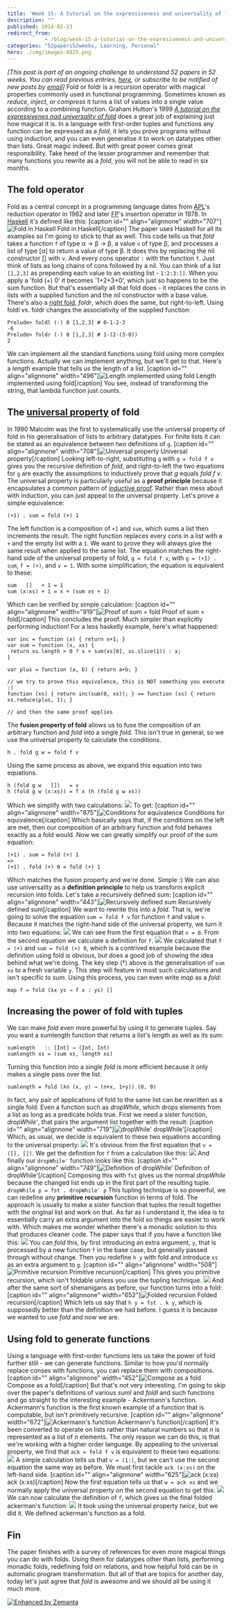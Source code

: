 ```yaml
---
title: 'Week 15: A tutorial on the expressiveness and universality of fold'
description: ""
published: 2014-02-13
redirect_from: 
            - /blog/week-15-a-tutorial-on-the-expresiveness-and-universality-of-fold/swizec/6514
categories: "52papers52weeks, Learning, Personal"
hero: ./img/images-8825.png
---
```

_\[This post is part of an ongoing challenge to understand 52 papers in 52 weeks. You can read previous entries, [here](http://swizec.com/blog/category/52-papers-in-52-weeks), or subscribe to be notified of new posts by [email](http://swiz.ec/52papers-list)]_ Fold or foldr is a recursion operator with magical properties commonly used in functional programming. Sometimes known as _reduce_, _inject_, or _compress_ it turns a list of values into a single value according to a combining function. Graham Hutton&#x27;s 1999 [_A tutorial on the expressivenes nad universality of fold_](https://docs.google.com/viewer?url=http%3A%2F%2Fwww.cs.nott.ac.uk%2F%7Egmh%2Ffold.pdf) does a great job of explaining just how magical it is. In a language with first-order tuples and functions any function can be expressed as a _fold_, it lets you prove programs without using induction, and you can even generalise it to work on datatypes other than lists. Great magic indeed. But with great power comes great responsibility. Take heed of the lesser programmer and remember that many functions you rewrite as a _fold_, you will not be able to read in six months.

## The fold operator

Fold as a central concept in a programming language dates from [APL](http://en.wikipedia.org/wiki/APL_%28programming_language%29 "APL (programming language)")&#x27;s reduction operator in 1962 and later [FP](http://en.wikipedia.org/wiki/Functional_programming "Functional programming")&#x27;s insertion operator in 1978. In [Haskell](http://haskell.org "Haskell (programming language)") it&#x27;s defined like this: \[caption id=&quot;&quot; align=&quot;alignnone&quot; width=&quot;707&quot;]![Fold in Haskell](./img/images-8825.png "Fold in Haskell") Fold in Haskell\[/caption] The paper uses Haskell for all its examples so I&#x27;m going to stick to that as well. This code tells us that _fold_ takes a function `f` of type α → β → β, a value `v` of type β, and processes a list of type \[α] to return a value of type β. It does this by replacing the nil constructor \[] with `v`. And every cons operator `:` with the function `f`. Just think of lists as long chains of cons followed by a nil. You can think of a list `[1,2,3]` as prepending each value to an existing list - `1:2:3:[]`. When you apply a &#x27;fold (+) 0&#x27; it becomes &#x27;1+2+3+0&#x27;, which just so happens to be the sum function. But that&#x27;s essentially all that fold does - it replaces the cons in lists with a supplied function and the nil constructor with a base value. There&#x27;s also a [right fold](http://en.wikipedia.org/wiki/Fold_%28higher-order_function%29 "Fold (higher-order function)"), _foldr_, which does the same, but right-to-left. Using foldl vs. foldr changes the associativity of the supplied function:

```
Prelude> foldl (-) 0 [1,2,3] # 0-1-2-3
-6
Prelude> foldr (-) 0 [1,2,3] # 1-(2-(3-0))
2
```

We can implement all the standard functions using fold using more complex functions. Actually we can implement anything, but we&#x27;ll get to that. Here&#x27;s a _length_ example that tells us the length of a list. \[caption id=&quot;&quot; align=&quot;alignnone&quot; width=&quot;496&quot;]![Length implemented using fold](./img/images-8831.png "Length implemented using fold") Length implemented using fold\[/caption] You see, instead of transforming the string, that lambda function just counts.

## The [universal property](http://en.wikipedia.org/wiki/Universal_property "Universal property") of fold

In 1990 Malcolm was the first to systematically use the universal property of fold in his generalisation of lists to arbitrary datatypes. For finite lists it can be stated as an equivalence between two definitions of `g`. \[caption id=&quot;&quot; align=&quot;alignnone&quot; width=&quot;708&quot;]![Universal property](./img/images-8867.png "Universal property") Universal property\[/caption] Looking left-to-right, substituting `g` with `g = fold f v` gives you the recursive definition of _fold_, and right-to-left the two equations for `g` are exactly the assumptions to inductively prove that _g_ equals _fold f v_. The universal property is particularly useful as a **proof principle** because it encapsulates a common pattern of [inductive proof](http://en.wikipedia.org/wiki/Mathematical_induction "Mathematical induction"). Rather than mess about with induction, you can just appeal to the universal property. Let&#x27;s prove a simple equivalence:

```
(+1) . sum = fold (+) 1
```

The left function is a composition of `+1` and `sum`, which sums a list then increments the result. The right function replaces every cons in a list with a `+` and the empty list with a `1`. We want to prove they will always give the same result when applied to the same list. The equation matches the right-hand side of the universal property of fold, `g = fold f v`, with `g = (+1) . sum`, `f = (+)`, and `v = 1`. With some simplification, the equation is equivalent to these:

```
sum   []   + 1 = 1
sum (x:xs) + 1 = x + (sum xs + 1)
```

Which can be verified by simple calculation: \[caption id=&quot;&quot; align=&quot;alignnone&quot; width=&quot;919&quot;]![Proof of sum = fold](./img/images-8945.png "Proof of sum = fold") Proof of sum = fold\[/caption] This concludes the proof. Much simpler than explicitly performing induction! For a less haskelly example, here&#x27;s what happened:

```
var inc = function (x) { return x+1; }
var sum = function (x, xs) {
 return xs.length > 0 ? x + sum(xs[0], xs.slice(1)) : x;
}

var plus = function (a, b) { return a+b; }

// we try to prove this equivalence, this is NOT something you execute :)
function (xs) { return inc(sum(0, xs)); } == function (xs) { return xs.reduce(plus, 1); }

// and then the same proof applies
```

The **fusion property of fold** allows us to fuse the composition of an arbitrary function and _fold_ into a single _fold_. This isn&#x27;t true in general, so we use the universal property to calculate the conditions.

```
h . fold g w = fold f v
```

Using the same process as above, we expand this equation into two equations.

```
h (fold g w   [])   = v
h (fold g w (x:xs)) = f x (h (fold g w xs))
```

Which we simplify with two calculations: ![](./img/images-8947.png) To get: \[caption id=&quot;&quot; align=&quot;alignnone&quot; width=&quot;875&quot;]![Conditions for equivalence](./img/images-8948.png "Conditions for equivalence") Conditions for equivalence\[/caption] Which basically says that, if the conditions on the left are met, then our composition of an arbitrary function and fold behaves exactly as a fold would. Now we can greatly simplify our proof of the sum equation:

```
(+1) . sum = fold (+) 1 
=>
(+1) . fold (+) 0 = fold (+) 1
```

Which matches the fusion property and we&#x27;re done. Simple :) We can also use universality as a **definition principle** to help us transform explicit recursion into folds. Let&#x27;s take a recursively defined sum: \[caption id=&quot;&quot; align=&quot;alignnone&quot; width=&quot;443&quot;]![Recursively defined sum](./img/images-8950.png "Recursively defined sum") Recursively defined sum\[/caption] We want to rewrite this into a _fold_. That is, we&#x27;re going to solve the equation `sum = fold f v` for function `f` and value `v`. Because it matches the right-hand side of the universal property, we turn it into two equations: ![](./img/images-8951.png) We can see from the first equation that `v = 0`. From the second equation we calculate a definition for `f`. ![](./img/images-8952.png) We calculated that `f = (+)` and `sum = fold (+) 0`, which is a contrived example because the definition using fold is obvious, but does a good job of showing the idea behind what we&#x27;re doing. The key step (†) above is the generalisation of `sum xs` to a fresh variable `y`. This step will feature in most such calculations and isn&#x27;t specific to _sum_. Using this process, you can even write _map_ as a _fold_:

```
map f = fold (λx ys → f x : ys) []
```

## Increasing the power of fold with tuples

We can make _fold_ even more powerful by using it to generate tuples. Say you want a sumlength function that returns a list&#x27;s length as well as its sum:

```
sumlength   :: [Int] → (Int, Int)
sumlength xs = (sum xs, length xs)
```

Turning this function into a single _fold_ is more efficient because it only makes a single pass over the list.

```
sumlength = fold (λn (x, y) → (n+x, 1+y)) (0, 0)
```

In fact, any pair of applications of fold to the same list can be rewritten as a single fold. Even a function such as _dropWhile_, which drops elements from a list as long as a predicate holds true. First we need a sister function, _dropWhile&#x27;_, that pairs the argument list together with the result: \[caption id=&quot;&quot; align=&quot;alignnone&quot; width=&quot;719&quot;]![dropWhile&#x27;](./img/images-8954.png "dropWhile&#x27;") dropWhile&#x27;\[/caption] Which, as usual, we decide is equivalent to these two equations according to the universal property: ![](./img/images-8955.png) It&#x27;s obvious from the first equation that `v = ([], [])`. We get the definition for `f` from a calculation like this: ![](./img/images-8956.png) And finally our `dropWhile'` function looks like this: \[caption id=&quot;&quot; align=&quot;alignnone&quot; width=&quot;749&quot;]![Definition of dropWhile&#x27;](./img/images-8958.png "Definition of dropWhile&#x27;") Definition of dropWhile&#x27;\[/caption] Composing this with `fst` gives us the normal _dropWhile_ because the changed list ends up in the first part of the resulting tuple. `dropWhile p = fst . dropWhile' p` This tupling technique is so powerful, we can redefine any **primitive recursion** function in terms of fold. The approach is usually to make a sister function that tuples the result together with the original list and work on that. As far as I understand it, the idea is to essentially carry an extra argument into the fold so things are easier to work with. Which makes me wonder whether there&#x27;s a monadic solution to this that produces cleaner code. The paper says that if you have a function like this: ![](./img/images-8959.png) You can _fold_ this, by first introducing an extra argument, `y`, that is processed by a new function `f` in the base case, but generally passed through without change. Then you redefine `h y` with fold and introduce `xs` as an extra argument to `g`. \[caption id=&quot;&quot; align=&quot;alignnone&quot; width=&quot;508&quot;]![Primitive recursion](./img/images-8960.png "Primitive recursion") Primitive recursion\[/caption] This gives you primitive recursion, which isn&#x27;t foldable unless you use the tupling technique. ![](./img/images-8961.png) And after the same sort of shenanigans as before, our function turns into a fold: \[caption id=&quot;&quot; align=&quot;alignnone&quot; width=&quot;652&quot;]![Folded recursion](./img/images-8962.png "Folded recursion") Folded recursion\[/caption] Which lets us say that `h y = fst . k y`, which is supposedly better than the definition we had before. I guess it is because we wanted to use _fold_ and now we are.

## Using fold to generate functions

Using a language with first-order functions lets us take the power of fold further still - we can generate functions. Similar to how you&#x27;d normally replace conses with functions, you can replace them with compositions. \[caption id=&quot;&quot; align=&quot;alignnone&quot; width=&quot;452&quot;]![Compose as a fold](./img/images-8963.png "Compose as a fold") Compose as a fold\[/caption] But that&#x27;s not very interesting. I&#x27;m going to skip over the paper&#x27;s definitions of various _suml_ and _foldl_ and such functions and go straight to the interesting example - Ackermann&#x27;s function. Ackermann&#x27;s function is the first known example of a function that is computable, but isn&#x27;t primitively recursive. \[caption id=&quot;&quot; align=&quot;alignnone&quot; width=&quot;672&quot;]![Ackermann&#x27;s function](./img/images-8964.png "Ackermann&#x27;s function") Ackermann&#x27;s function\[/caption] It&#x27;s been converted to operate on lists rather than natural numbers so that _n_ is represented as a list of _n_ elements. The only reason we can do this, is that we&#x27;re working with a higher order language. By appealing to the universal property, we find that `ack = fold f v` is equivalent to these two equations: ![](./img/images-8966.png) A simple calculation tells us that `v = (1:)`, but we can&#x27;t use the second equation the same way as before. We must first tackle `ack (x:xs)` on the left-hand side. \[caption id=&quot;&quot; align=&quot;alignnone&quot; width=&quot;625&quot;]![ack (x:xs)](./img/images-8967.png "ack (x:xs)") ack (x:xs)\[/caption] Now the first equation tells us that `w = ack xs` and we normally apply the universal property on the second equation to get this: ![](./img/images-8968.png) We can now calculate the definition of `f`, which gives us the final folded ackerman&#x27;s function: ![](./img/images-8969.png) It took using the universal property _twice_, but we did it. We defined ackerman&#x27;s function as a fold.

## Fin

The paper finishes with a survey of references for even more magical things you can do with folds. Using them for datatypes other than lists, performing monadic folds, redefining fold on relations, and how helpful fold can be in automatic program transformation. But all of that are topics for another day, today let&#x27;s just agree that _fold_ is awesome and we should all be using it much more.

[![Enhanced by Zemanta](http://img.zemanta.com/zemified_e.png?x-id=cf076e67-d2c7-42cf-90b4-36d260742cba)](http://www.zemanta.com/?px "Enhanced by Zemanta")